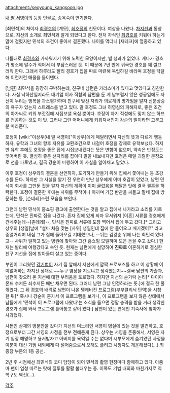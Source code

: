 attachment:/seoyoung_kangsoon.jpg

[[내 딸 서영이]]의 등장 인물로, 송옥숙이 연기한다.
 
[최민석]의 처이자 [[최경호]]의 [계모], [[최호정]]의 친모이다. 여상을 나왔다. [[차지선]]과 동창으로, 지선의 소개로 최민석과 알게 되었다고 한다. 전처 자식인 [[최경호]]를 키워야 하는게 맘에 걸렸지만 민석의 조건이 좋아서 결혼했다. 나이를 먹더니 [재테크]에 열중하고 있다.

나름대로 [[최경호]]와 가까워지기 위해 노력한 모양이지만, 별 성과가 없었다. 게다가 경호가 평소에 말수가 적어서 더 부담스러운 듯. 이 때문에 7년 만에 귀국한 경호를 꽤 껄끄러워 한다. 그래서 하루라도 빨리 경호가 집을 따로 마련해 독립하길 바라며 호정을 닦달해 이런저런 매물을 들이댄다. 

[남편] 최민석을 굉장히 구박하는데, 친구네 남편은 카리스마가 있다고 멋있다고 칭찬한다. 사실 낙하산일지라도 대기업 이사 직함의 남편을 둔 게 남부럽지 않은 성공임에도 자신이 누리는 행복을 과소평가하며 친구네 맞선 자리가 의료계의 명가임을 알자 신분상승의 욕구가 있는지 스트레스를 받고 있다. 딸 호정도 그녀 허영심의 피해자로, 좋은 조건의 아가씨로 키워 부잣집에 시집보낼 욕심 뿐이다. 호정이 자기 적성에도 맞지 않는 하프를 전공하는 것도 이 탓. 그러나 그런 어머니에게 키워져서인지 강순의 말이라면 고분고분 따라준다.

호정이 [wiki:"이상우(내 딸 서영이)"이상우]에게 매달리면서 자신의 뜻과 다르게 행동하자, 유학과 그녀의 향후 자유를 교환조건으로 내걸어 호정을 강제로 유학보냈다. 하지만 유학 후에도 호정을 좋은 집에 시집보내겠다는 뜻은 변함이 없으며, 약속은 반정도는 잊어버린 듯. 열심히 좋은 선자리를 잡아다 딸을 내보내지만 호정은 매일 괴랄한 분장으로 선을 파토냈고, 결국 강순이 미행하여 이 사실을 알아채고 말았다.

이후 호정이 상우와의 결혼을 선언하자, 포기하게 만들기 위해 집에서 쫓아내는 등 초강수를 둔다. 하지만 그 사실을 알기 전 우연히 만난 상우에게 이미 호감이 있었고, 남편 민석이 회사를 그만둔 것을 알자 자신의 계획이 이미 글렀음을 깨달은 탓에 결국 결혼을 허락한다. 호정이 결혼한 후에는 사위를 무척이나 아끼며 가끔 반찬을 싸들고 딸네 집에 방문하는 등, [츤데레]스런 모습을 보인다.

그런데 남편 민석이 홈쇼핑 광고에 출연한다는 것을 알고 집에서 나가라고 소리를 지르는데, 민석은 진짜로 집을 나갔다. 혼자 집에 있게 되자 무서워져 [이혼] 서류를 경호에게 건네주는데--[츤데레]--, 민석은 진짜로 서류에 도장 찍어서 집에 두고 갔다.[* 그리고 상우의 [생일]날에 "설마 처음 맞는 [사위] 생일인데 집에 안 들어오고 배기겠어?" 라고 중얼거리며 내심 그가 집에 돌아오길 기대했으나, --뛰는 김강순 위에 나는 최민석 있다고-- 사위가 일하고 있는 병원에 찾아와 그간 홈쇼핑 모델하며 모은 돈을 주고 갔다.] 현재는 발리에 여행갔다고 속인 듯. 현재는 남편에게 실망하여 '''진짜로''' 이혼하기로 결심한 친구 지선을 집에 받아들여 살고 있는 중이다.

부인이 그리웠던 [[강기범]]이 자기 집 앞에서 지선에게 깜짝 프로포즈를 하고 이 상황에 어이없어하는 차지선 상대로 ~~누구 염장을 지르냐고 생각했는지~~결국 남편의 가출과, 남편이 찾으러 온 지선에 대한 부러움을 토로했다. 하지만 지선의 숟가락 논리[* 다이아몬드 수저든 쇠수저든 배만 채우면 된다. 그러니 남편 그냥 인정하라는 뜻.]에 결국 한 풀 꺾였다. 그 뒤 경호의 배려로 남편이 나온 텔레비전 프로그램(부부클리닉 단역)을 시청한 뒤[* 혹시나 강순이 혼자서 이 프로그램을 보거나, 이 프로그램을 보지 않은 상태에서 남들에게 '민석이 이 프로그램에 나왔다'는 소식을 들으면 정말 충격을 받을 거라 생각한 경호가 집에 와서 프로그램 틀어놓고 같이 봤다.] 남편이 있는 연예인 기숙사에 찾아가 사과했다.

사돈인 삼재의 병문안을 갔다가 지선의 며느리인 서영이 병실에 있는 것을 발견하고, 호정으로부터 그간 서영의 사정을 전부 전해듣게 된다. 상우는 서영을 존중해서, 서영은 자기 입장 해명하고 용서받자고 아버지를 욕먹일 수는 없다며 시부모에게 숨겨왔던 사정을 이분이 대신 기범 내외에게 다 털어줌으로서 오해도 풀리고 시청자도 개운해졌다(...).최종장 부문의 1등 공신. 

2년 후 시점에선 최민석의 코디 담당이 되어 민석의 촬영 현장마다 함께하고 있다. 아줌마 팬이 엄청 따르는 탓에 질투를 활활 불태우는 중. 이쪽도 기범 내외와 마찬가지로 역학구도 역전(...).

[[각주]]
